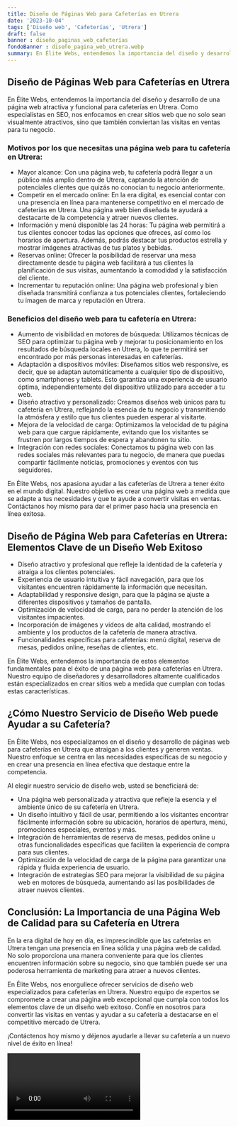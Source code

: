 ```yaml
---
title: Diseño de Páginas Web para Cafeterías en Utrera
date: '2023-10-04'
tags: ['Diseño web', 'Cafeterías', 'Utrera']
draft: false
banner : diseño_paginas_web_cafeterías
fondoBanner : diseño_pagina_web_utrera.webp
summary: En Élite Webs, entendemos la importancia del diseño y desarrollo de una página web atractiva y funcional para cafeterías en Utrera. Como especialistas en SEO, nos enfocamos en crear sitios web que no solo sean visualmente atractivos, sino que también conviertan las visitas en ventas para tu negocio.
---
```


## Diseño de Páginas Web para Cafeterías en Utrera

En Élite Webs, entendemos la importancia del diseño y desarrollo de una página web atractiva y funcional para cafeterías en Utrera. Como especialistas en SEO, nos enfocamos en crear sitios web que no solo sean visualmente atractivos, sino que también conviertan las visitas en ventas para tu negocio.

### Motivos por los que necesitas una página web para tu cafetería en Utrera:

- Mayor alcance: Con una página web, tu cafetería podrá llegar a un público más amplio dentro de Utrera, captando la atención de potenciales clientes que quizás no conocían tu negocio anteriormente.
- Competir en el mercado online: En la era digital, es esencial contar con una presencia en línea para mantenerse competitivo en el mercado de cafeterías en Utrera. Una página web bien diseñada te ayudará a destacarte de la competencia y atraer nuevos clientes.
- Información y menú disponible las 24 horas: Tu página web permitirá a tus clientes conocer todas las opciones que ofreces, así como los horarios de apertura. Además, podrás destacar tus productos estrella y mostrar imágenes atractivas de tus platos y bebidas.
- Reservas online: Ofrecer la posibilidad de reservar una mesa directamente desde tu página web facilitará a tus clientes la planificación de sus visitas, aumentando la comodidad y la satisfacción del cliente.
- Incrementar tu reputación online: Una página web profesional y bien diseñada transmitirá confianza a tus potenciales clientes, fortaleciendo tu imagen de marca y reputación en Utrera.

### Beneficios del diseño web para tu cafetería en Utrera:

- Aumento de visibilidad en motores de búsqueda: Utilizamos técnicas de SEO para optimizar tu página web y mejorar tu posicionamiento en los resultados de búsqueda locales en Utrera, lo que te permitirá ser encontrado por más personas interesadas en cafeterías.
- Adaptación a dispositivos móviles: Diseñamos sitios web responsive, es decir, que se adaptan automáticamente a cualquier tipo de dispositivo, como smartphones y tablets. Esto garantiza una experiencia de usuario óptima, independientemente del dispositivo utilizado para acceder a tu web.
- Diseño atractivo y personalizado: Creamos diseños web únicos para tu cafetería en Utrera, reflejando la esencia de tu negocio y transmitiendo la atmósfera y estilo que tus clientes pueden esperar al visitarte.
- Mejora de la velocidad de carga: Optimizamos la velocidad de tu página web para que cargue rápidamente, evitando que los visitantes se frustren por largos tiempos de espera y abandonen tu sitio.
- Integración con redes sociales: Conectamos tu página web con las redes sociales más relevantes para tu negocio, de manera que puedas compartir fácilmente noticias, promociones y eventos con tus seguidores.

En Élite Webs, nos apasiona ayudar a las cafeterías de Utrera a tener éxito en el mundo digital. Nuestro objetivo es crear una página web a medida que se adapte a tus necesidades y que te ayude a convertir visitas en ventas. Contáctanos hoy mismo para dar el primer paso hacia una presencia en línea exitosa.

<GifSeo />

<Cta />

## Diseño de Página Web para Cafeterías en Utrera: Elementos Clave de un Diseño Web Exitoso

- Diseño atractivo y profesional que refleje la identidad de la cafetería y atraiga a los clientes potenciales.
- Experiencia de usuario intuitiva y fácil navegación, para que los visitantes encuentren rápidamente la información que necesitan.
- Adaptabilidad y responsive design, para que la página se ajuste a diferentes dispositivos y tamaños de pantalla.
- Optimización de velocidad de carga, para no perder la atención de los visitantes impacientes.
- Incorporación de imágenes y videos de alta calidad, mostrando el ambiente y los productos de la cafetería de manera atractiva.
- Funcionalidades específicas para cafeterías: menú digital, reserva de mesas, pedidos online, reseñas de clientes, etc.

En Élite Webs, entendemos la importancia de estos elementos fundamentales para el éxito de una página web para cafeterías en Utrera. Nuestro equipo de diseñadores y desarrolladores altamente cualificados están especializados en crear sitios web a medida que cumplan con todas estas características.

## ¿Cómo Nuestro Servicio de Diseño Web puede Ayudar a su Cafetería?

En Élite Webs, nos especializamos en el diseño y desarrollo de páginas web para cafeterías en Utrera que atraigan a los clientes y generen ventas. Nuestro enfoque se centra en las necesidades específicas de su negocio y en crear una presencia en línea efectiva que destaque entre la competencia.

Al elegir nuestro servicio de diseño web, usted se beneficiará de:

- Una página web personalizada y atractiva que refleje la esencia y el ambiente único de su cafetería en Utrera.
- Un diseño intuitivo y fácil de usar, permitiendo a los visitantes encontrar fácilmente información sobre su ubicación, horarios de apertura, menú, promociones especiales, eventos y más.
- Integración de herramientas de reserva de mesas, pedidos online u otras funcionalidades específicas que faciliten la experiencia de compra para sus clientes.
- Optimización de la velocidad de carga de la página para garantizar una rápida y fluida experiencia de usuario.
- Integración de estrategias SEO para mejorar la visibilidad de su página web en motores de búsqueda, aumentando así las posibilidades de atraer nuevos clientes.

## Conclusión: La Importancia de una Página Web de Calidad para su Cafetería en Utrera

En la era digital de hoy en día, es imprescindible que las cafeterías en Utrera tengan una presencia en línea sólida y una página web de calidad. No solo proporciona una manera conveniente para que los clientes encuentren información sobre su negocio, sino que también puede ser una poderosa herramienta de marketing para atraer a nuevos clientes.

En Élite Webs, nos enorgullece ofrecer servicios de diseño web especializados para cafeterías en Utrera. Nuestro equipo de expertos se compromete a crear una página web excepcional que cumpla con todos los elementos clave de un diseño web exitoso. Confíe en nosotros para convertir las visitas en ventas y ayudar a su cafetería a destacarse en el competitivo mercado de Utrera.

¡Contáctenos hoy mismo y déjenos ayudarle a llevar su cafetería a un nuevo nivel de éxito en línea!

<Video />

<CtaBot job='Cafeterías' city='Utrera'/>

<Gmaps query='Utrera+españa+maps' />